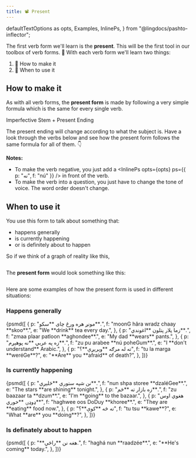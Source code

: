 ```yaml
---
title: 📽 Present
---
```


  defaultTextOptions as opts,
  Examples,
  InlinePs,
} from "@lingdocs/pashto-inflector";

The first verb form we'll learn is the **present**. This will be the first tool in our toolbox of verb forms. 🧰 With each verb form we'll learn two things:

1. 🧪 How to make it
2. 🔨 When to use it

## How to make it

As with all verb forms, the **present form** is made by following a very simple formula which is the same for every single verb.

<Formula>
  Imperfective Stem + <Link to="/verbs/verb-endings/">Present Ending</Link>
</Formula>

The <Link to="/verbs/verb-endings/">present ending</Link> will change according to what the subject is. Have a look through the verbs below and see how the present form follows the same formula for all of them. 👇

<BasicVerbShowCase opts={opts} tense="presentVerb" />

**Notes:**

- To make the verb negative, you just add a <InlinePs opts={opts} ps={{ p: "نه", f: "nú" }} /> in front of the verb.
- To make the verb into a question, you just have to change the tone of voice. The word order doesn't change.

## When to use it

You use this form to talk about something that:

- happens generally
- is currently happening
- or is definitely about to happen

So if we think of a graph of reality like this,

<div className="text-center">
  <img src={realityGraph} alt="" className="img-fluid" />
</div>

The **present form** would look something like this:

<div className="text-center">
  <img src={presentTime} alt="" className="img-fluid" />
</div>

Here are some examples of how the present form is used in different situations:

### Happens generally

<Examples opts={opts}>
  {psmd([
    {
      p: "مونږ هره ورځ چای **سکو**.",
      f: "moonG hăra wradz chaay **skoo**.",
      e: "We **drink** tea every day.",
    },
    {
      p: "زما پلار پتلون **اغوندي**.",
      f: "zmaa plaar patloon **aghondee**.",
      e: "My dad **wears** pants.",
    },
    {
      p: "زه په عربي **نه پوهېږم**.",
      f: "zu pu arabee **nú poheGum**.",
      e: "I **don't understand** Arabic.",
    },
    {
      p: "ته له مرګه **وېرېږې**؟",
      f: "tu la marga **weréGe**?",
      e: "**Are** you **afraid** of death?",
    },
  ])}
</Examples>

### Is currently happening

<Examples opts={opts}>
  {psmd([
    {
      p: "نن شپه ستوري **ځلېږي**.",
      f: "nun shpa storee **dzaléGee**.",
      e: "The stars **are shining** tonight.",
    },
    {
      p: "زه بازار ته **ځم**.",
      f: "zu baazaar ta **dzum**.",
      e: "I'm **going** to the bazaar.",
    },
    {
      p: "هغوي اوس ډوډۍ **خوري**",
      f: "haghwee oos DoDuy **khoree**.",
      e: "They are **eating** food now.",
    },
    {
      p: "ته څه **کوې**؟",
      f: "tu tsu **kawe**?",
      e: "What **are** you **doing**?",
    },
  ])}
</Examples>

### Is definately about to happen

<Examples opts={opts}>
  {psmd([
    {
      p: "**هغه نن **راځي.",
      f: "haghá nun **raadzée**.",
      e: "**He's coming** today.",
    },
  ])}
</Examples>

<GameDisplay record={presentVerbGame1} />

<GameDisplay record={presentVerbGame2} />
